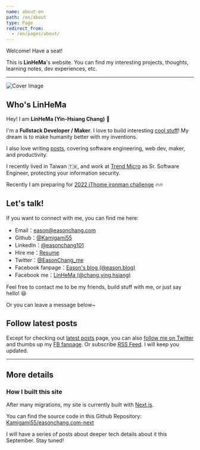 ```yaml
---
name: about-en
path: /en/about
type: Page
redirect_from:
  - /en/pages/about/
---
```


Welcome! Have a seat!

This is **LinHeMa**'s website. You can find my interesting projects, thoughts, learning notes, dev experiences, etc.

---

![Cover Image](/og-easonchang.png)

## Who's LinHeMa

Hey! I am **LinHeMa (Yin-Hsiang Chang)** 👋

I'm a **Fullstack Developer / Maker**. I love to build interesting [cool stuff](/projects)! My dream is to make humanity better with my inventions.

I also love writing [posts](/posts), covering software engineering, web dev, maker, and productivity.

I recently lived in Taiwan 🇹🇼, and work at [Trend Micro](https://www.trendmicro.com/) as Sr. Software Engineer, protecting your information security.

Recently I am preparing for [2022 iThome ironman challenge](https://ithelp.ithome.com.tw/2022ironman/event) 🔥🔥

## Let's talk!

If you want to connect with me, you can find me here:

- Email：[eason@easonchang.com](mailto:eason@easonchang.com)
- Github：[@Kamigami55](https://github.com/Kamigami55)
- LinkedIn：[@easonchang101](https://www.linkedin.com/in/easonchang101/)
- Hire me：[Resume](https://easonchang.com/eason-chang-resume.pdf)
- Twitter：[@EasonChang_me](https://twitter.com/EasonChang_me)
- Facebook fanpage：[Eason's blog (@eason.blog)](https://www.facebook.com/eason.blog/)
- Facebook me：[LinHeMa (@chang.ying.hsiang)](https://www.facebook.com/chang.ying.hsiang)

Feel free to contact me to be my friends, build stuff with me, or just say hello! 😆

Or you can leave a message below~

## Follow latest posts

Except for checking out [latest posts](/posts) page, you can also [follow me on Twitter](https://twitter.com/EasonChang_me) and thumbs up my [FB fanpage](https://www.facebook.com/eason.blog/). Or subscribe [RSS Feed](https://easonchang.com/feed.xml). I will keep you updated.

---

## More details

### How I built this site

After many migrations, my site is currently built with [Next.js](https://nextjs.org/).

You can find the source code in this Github Repository: [Kamigami55/easonchang.com-next](https://github.com/Kamigami55/easonchang.com-next)

I will have a series of posts about deeper tech details about it this September. Stay tuned!
